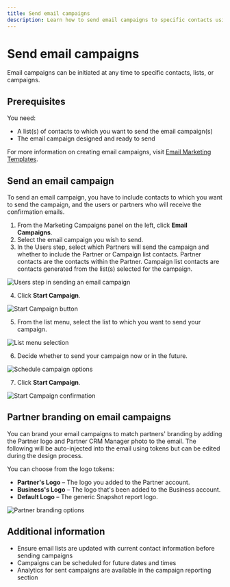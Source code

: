 ```yaml
---
title: Send email campaigns
description: Learn how to send email campaigns to specific contacts using Marketing Campaigns.
---
```


# Send email campaigns

Email campaigns can be initiated at any time to specific contacts, lists, or campaigns.

## Prerequisites

You need:
- A list(s) of contacts to which you want to send the email campaign(s)
- The email campaign designed and ready to send

For more information on creating email campaigns, visit [Email Marketing Templates](/marketing/marketing-campaigns/email-campaigns/email-marketing-templates).

## Send an email campaign

To send an email campaign, you have to include contacts to which you want to send the campaign, and the users or partners who will receive the confirmation emails.

1. From the Marketing Campaigns panel on the left, click **Email Campaigns**.
2. Select the email campaign you wish to send.
3. In the Users step, select which Partners will send the campaign and whether to include the Partner or Campaign list contacts. Partner contacts are the contacts within the Partner. Campaign list contacts are contacts generated from the list(s) selected for the campaign.

![Users step in sending an email campaign](./img/marketing/marketing-campaigns/send-email-campaigns-users-campaign.jpg)

4. Click **Start Campaign**.

![Start Campaign button](./img/marketing/marketing-campaigns/send-email-campaigns-start-button.jpg)

5. From the list menu, select the list to which you want to send your campaign.

![List menu selection](./img/marketing/marketing-campaigns/send-email-campaigns-list-menu.jpg)

6. Decide whether to send your campaign now or in the future.

![Schedule campaign options](./img/marketing/marketing-campaigns/send-email-campaigns-schedule.jpg)

7. Click **Start Campaign**.

![Start Campaign confirmation](./img/marketing/marketing-campaigns/send-email-campaigns-start-campaign.jpg)

## Partner branding on email campaigns

You can brand your email campaigns to match partners' branding by adding the Partner logo and Partner CRM Manager photo to the email. The following will be auto-injected into the email using tokens but can be edited during the design process.

You can choose from the logo tokens:
- **Partner's Logo** – The logo you added to the Partner account.
- **Business's Logo** – The logo that's been added to the Business account.
- **Default Logo** – The generic Snapshot report logo.

![Partner branding options](./img/marketing/marketing-campaigns/send-email-campaigns-partner-branding.jpg)

## Additional information

- Ensure email lists are updated with current contact information before sending campaigns
- Campaigns can be scheduled for future dates and times
- Analytics for sent campaigns are available in the campaign reporting section